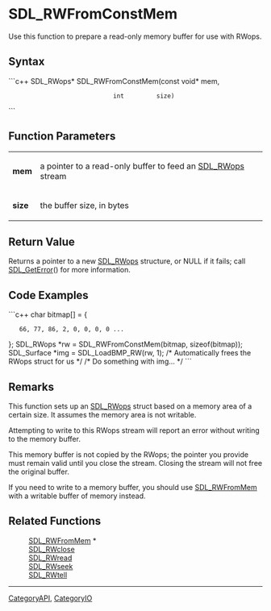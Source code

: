 <!-- pragma section-numbers off -->
<!-- pragma disable-camelcase -->

= SDL_RWFromConstMem =
Use this function to prepare a read-only memory buffer for use with RWops.


== Syntax ==
```c++
SDL_RWops* SDL_RWFromConstMem(const void* mem,
                              int         size)
```

== Function Parameters ==
{|
|'''mem'''
|a pointer to a read-only buffer to feed an [[SDL_RWops]] stream
|-
|'''size'''
|the buffer size, in bytes
|}

== Return Value ==
Returns a pointer to a new [[SDL_RWops]] structure, or NULL if it fails; call [[SDL_GetError]]() for more information.

== Code Examples ==
```c++
char bitmap[] = {
    66, 77, 86, 2, 0, 0, 0, 0 ...
};
SDL_RWops *rw = SDL_RWFromConstMem(bitmap, sizeof(bitmap));
SDL_Surface *img = SDL_LoadBMP_RW(rw, 1); /* Automatically frees the RWops struct for us */
/* Do something with img... */
```

== Remarks ==
This function sets up an [[SDL_RWops]] struct based on a memory area of a certain size. It assumes the memory area is not writable.

Attempting to write to this RWops stream will report an error without writing to the memory buffer.

This memory buffer is not copied by the RWops; the pointer you provide must remain valid until you close the stream. Closing the stream will not free the original buffer.

If you need to write to a memory buffer, you should use [[SDL_RWFromMem]] with a writable buffer of memory instead.

== Related Functions ==
:[[SDL_RWFromMem]] *
:[[SDL_RWclose]]
:[[SDL_RWread]]
:[[SDL_RWseek]]
:[[SDL_RWtell]]

----
[[CategoryAPI]], [[CategoryIO]]
